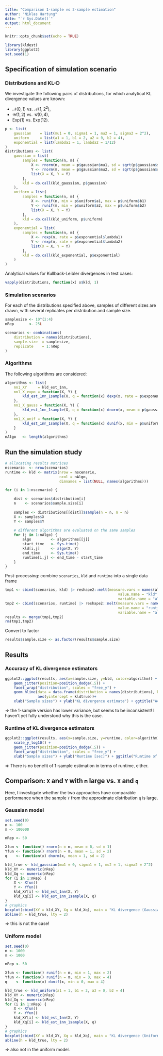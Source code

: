 ```yaml
---
title: "Comparison 1-sample vs 2-sample estimation"
author: "Niklas Hartung"
date: "`r Sys.Date()`"
output: html_document
---
```


```r
knitr::opts_chunk$set(echo = TRUE)
```


```r
library(kldest)
library(ggplot2)
set.seed(1)
```


## Specification of simulation scenario

### Distributions and KL-D

We investigate the following pairs of distributions,
for which analytical KL divergence values are known:

* $\mathcal{N}(0,1)$ vs. $\mathcal{N}(1,2^2)$,
* $\mathcal{U}(1,2)$ vs. $\mathcal{U}(0,4)$,
* $\text{Exp}(1)$ vs. $\text{Exp}(12)$.

```r
p <- list(
    gaussian    = list(mu1 = 0, sigma1 = 1, mu2 = 1, sigma2 = 2^2),
    uniform     = list(a1 = 1, b1 = 2, a2 = 0, b2 = 4),
    exponential = list(lambda1 = 1, lambda2 = 1/12)
)
distributions <- list(
    gaussian = list(
        samples = function(n, m) {
            X <- rnorm(n, mean = p$gaussian$mu1, sd = sqrt(p$gaussian$sigma1))
            Y <- rnorm(m, mean = p$gaussian$mu2, sd = sqrt(p$gaussian$sigma2))
            list(X = X, Y = Y)
        },
        kld = do.call(kld_gaussian, p$gaussian)
    ),
    uniform = list( 
        samples = function(n, m) {
            X <- runif(n, min = p$uniform$a1, max = p$uniform$b1)
            Y <- runif(m, min = p$uniform$a2, max = p$uniform$b2)
            list(X = X, Y = Y)
        },
        kld = do.call(kld_uniform, p$uniform)
    ),
    exponential = list(
        samples = function(n, m) {
            X <- rexp(n, rate = p$exponential$lambda1)
            Y <- rexp(m, rate = p$exponential$lambda2)
            list(X = X, Y = Y)
        },
        kld = do.call(kld_exponential, p$exponential)
    )
)
```

Analytical values for Kullback-Leibler divergences in test cases:

```r
vapply(distributions, function(x) x$kld, 1)
```

### Simulation scenarios

For each of the distributions specified above, samples of different sizes are 
drawn, with several replicates per distribution and sample size.

```r
samplesize <- 10^(2:4)
nRep       <- 25L

scenarios <- combinations(
    distribution = names(distributions),
    sample.size  = samplesize,
    replicate    = 1:nRep
)
```

### Algorithms

The following algorithms are considered:

```r
algorithms <- list(
    nn1_XY     = kld_est_1nn,
    nn1_X_expo = function(X, Y) {
        kld_est_1nn_1sample(X, q = function(x) dexp(x, rate = p$exponential$lambda2))
    },
    nn1_X_gauss = function(X, Y) {
        kld_est_1nn_1sample(X, q = function(x) dnorm(x, mean = p$gaussian$mu2, sd = sqrt(p$gaussian$sigma2)))
    },
    nn1_X_unif = function(X, Y) {
        kld_est_1nn_1sample(X, q = function(x) dunif(x, min = p$uniform$a2, max = p$uniform$b2))
    }
)
nAlgo   <- length(algorithms)
```

## Run the simulation study 

```r
# allocating results matrices
nscenario  <- nrow(scenarios)
runtime <- kld <- matrix(nrow = nscenario, 
                         ncol = nAlgo, 
                         dimnames = list(NULL, names(algorithms)))

for (i in 1:nscenario) {

    dist <- scenarios$distribution[i]
    n    <- scenarios$sample.size[i]
    
    samples <- distributions[[dist]]$sample(n = n, m = n)
    X <- samples$X
    Y <- samples$Y
    
    # different algorithms are evaluated on the same samples
    for (j in 1:nAlgo) {
        algo         <- algorithms[[j]]
        start_time   <- Sys.time()
        kld[i,j]     <- algo(X, Y)
        end_time     <- Sys.time()
        runtime[i,j] <- end_time - start_time
    }
}
```

Post-processing: combine `scenarios`, `kld` and `runtime` into a single 
data frame

```r
tmp1 <- cbind(scenarios, kld) |> reshape2::melt(measure.vars = names(algorithms),
                                                    value.name = "kld",
                                                    variable.name = "algorithm") 
tmp2 <- cbind(scenarios, runtime) |> reshape2::melt(measure.vars = names(algorithms),
                                                    value.name = "runtime",
                                                    variable.name = "algorithm") 
results <- merge(tmp1,tmp2)
rm(tmp1,tmp2)
```

Convert to factor

```r
results$sample.size <- as.factor(results$sample.size)
```


## Results

### Accuracy of KL divergence estimators

```r
ggplot2::ggplot(results, aes(x=sample.size, y=kld, color=algorithm)) + 
    geom_jitter(position=position_dodge(.5)) + 
    facet_wrap("distribution", scales = "free_y") +
    geom_hline(data = data.frame(distribution = names(distributions), kldtrue = vapply(distributions, function(x) x$kld,1)), 
               aes(yintercept = kldtrue))+
    xlab("Sample sizes") + ylab("KL divergence estimate") + ggtitle("Accuracy of different algorithms")

```

$\Rightarrow$ the 1-sample version has lower variance, but seems to be inconsistent! 
I haven't yet fully understood why this is the case.

### Runtime of KL divergence estimators

```r
ggplot2::ggplot(results, aes(x=sample.size, y=runtime, color=algorithm)) + 
    scale_y_log10() + 
    geom_jitter(position=position_dodge(.5)) + 
    facet_wrap("distribution", scales = "free_y") +
    xlab("Sample sizes") + ylab("Runtime [sec]") + ggtitle("Runtime of different algorithms")
```

$\Rightarrow$ There is no benefit of 1-sample estimation in terms of runtime, either.


## Comparison: `X` and `Y` with `m` large vs. `X` and `q`

Here, I investigate whether the two approaches have comparable performance when
the sample `Y` from the approximate distribution `q` is large.

### Gaussian model

```r
set.seed(0)
n <- 100
m <- 100000

nRep <- 50

Xfun <- function() rnorm(n = n, mean = 0, sd = 1)
Yfun <- function() rnorm(n = m, mean = 1, sd = 2)
q    <- function(x) dnorm(x, mean = 1, sd = 2)

kld_true <- kld_gaussian(mu1 = 0, sigma1 = 1, mu2 = 1, sigma2 = 2^2)
kld_XY <- numeric(nRep)    
kld_Xq <- numeric(nRep)    
for (i in 1:nRep) {
    X <- Xfun()
    Y <- Yfun()
    kld_XY[i] <- kld_est_1nn(X, Y)
    kld_Xq[i] <- kld_est_1nn_1sample(X, q)
}
# graphics
boxplot(cbind(XY = kld_XY, Xq = kld_Xq), main = "KL divergence (Gaussian model)")
abline(h = kld_true, lty = 2)
```

$\Rightarrow$ this is not the case!

### Uniform model

```r
set.seed(0)
n <- 1000
m <- 1000

nRep <- 50

Xfun <- function() runif(n = n, min = 1, max = 2)
Yfun <- function() runif(n = m, min = 0, max = 4)
q    <- function(x) dunif(x, min = 0, max = 4)

kld_true <- kld_uniform(a1 = 1, b1 = 2, a2 = 0, b2 = 4)
kld_XY <- numeric(nRep)    
kld_Xq <- numeric(nRep)    
for (i in 1:nRep) {
    X <- Xfun()
    Y <- Yfun()
    kld_XY[i] <- kld_est_1nn(X, Y)
    kld_Xq[i] <- kld_est_1nn_1sample(X, q)
}
# graphics
boxplot(cbind(XY = kld_XY, Xq = kld_Xq), main = "KL divergence (Uniform model)")
abline(h = kld_true, lty = 2)
```

$\Rightarrow$ also not in the uniform model.



